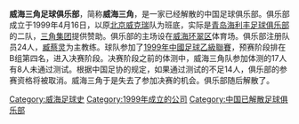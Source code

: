 {{multiple issues|
{{expand|time=2014-04-28T09:35:14+00:00}}
{{unreferenced|time=2014-04-28T09:35:14+00:00}}
}}
'''威海三角足球俱乐部'''，简称'''威海三角'''，是一家已经解散的中国足球俱乐部。俱乐部成立于1999年4月16日，以原[[北京威克瑞|北京威克瑞]]队为班底，实际是[[青岛海利丰足球俱乐部|青岛海利丰足球俱乐部]]的二队，[[三角集团|三角集团]]提供赞助。俱乐部的主场设在[[威海|威海]][[环翠区|环翠区]]体育场。俱乐部注册队员24人，[[臧蔡灵|臧蔡灵]]为主教练。球队参加了[[1999年中國足球乙級聯賽|1999年中國足球乙級聯賽]]，预赛阶段排在B组第四名，进入决赛阶段。决赛阶段之前的体测中，威海三角队参加体测的17人有8人未通过测试。根据中国足协的规定，如果通过测试的不足14人，俱乐部的参赛资格将被取消。威海三角于是失去了参加决赛的机会。俱乐部随后解散了。

[[Category:威海足球史|Category:威海足球史]]
[[Category:1999年成立的公司|Category:1999年成立的公司]]
[[Category:中国已解散足球俱乐部|Category:中国已解散足球俱乐部]]